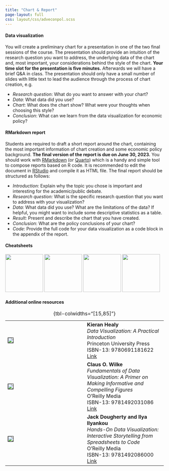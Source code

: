 ```yaml
---
title: "Chart & Report"
page-layout: full
css: layout/css/adveconpol.scss
---
```


#### Data visualization

You will create a preliminary chart for a presentation in one of the two final sessions of the course. The presentation should provide an intuition of the research question you want to address, the underlying data of the chart and, most important, your considerations behind the style of the chart. **Your time slot for the presentation is five minutes.** Afterwards we will have a brief Q&A in class. The presentation should only have a small number of slides with little text to lead the audience through the process of chart creation, e.g.

- *Research question*: What do you want to answer with your chart? 
- *Data*: What data did you use?
- *Chart*: What does the chart show? What were your thoughts when choosing this style?
- *Conclusion*: What can we learn from the data visualization for economic policy?

#### RMarkdown report

Students are required to draft a short report around the chart, containing the most important information of chart creation and some economic policy background. **The final version of the report is due on June 30, 2023.** You should work with [RMarkdown](https://rmarkdown.rstudio.com/index.html) (or [Quarto](https://quarto.org)) which is a handy and simple tool to compose reports based on R code. It is recommended to edit the document in [RStudio](https://posit.co) and compile it as HTML file. The final report should be structured as follows:

- *Introduction:* Explain why the topic you chose is important and interesting for the academic/public debate.
- *Research question:* What is the specific research question that you want to address with your visualization?
- *Data:* What data did you use? What are the limitations of the data? If helpful, you might want to include some descriptive statistics as a table.
- *Result:* Present and describe the chart that you have created.
- *Conclusion*: What are the policy conclusions of your chart? 
- *Code:* Provide the full code for your data visualization as a code block in the appendix of the report.

#### Cheatsheets

[![](data/img/tidyr.png){width=120}](data/cheatsheets/tidyr.pdf) [![](data/img/dplyr.png){width=120}](data/cheatsheets/dplyr.pdf) [![](data/img/ggplot2.png){width=120}](data/cheatsheets/ggplot.pdf) [![](data/img/rmarkdown.png){width=120}](data/cheatsheets/rmarkdown.pdf)

#### Additional online resources

::: {.recommended-lit }
|   |   |
|--------|--------|
| ![](data/img/healy.jpg){style="border: 0.5px solid black"} | **Kieran Healy** <br> *Data Visualization: A Practical Introduction* <br> Princeton University Press <br> ISBN-13: 9780691181622 <br> [Link](https://socviz.co/index.html#preface) |
| ![](data/img/wilke.png){style="border: 0.5px solid black"} | **Claus O. Wilke** <br> *Fundamentals of Data Visualization: A Primer on Making Informative and Compelling Figures* <br> O'Reilly Media <br> ISBN-13: 9781492031086 <br> [Link](https://clauswilke.com/dataviz/) |
| ![](data/img/dougherty.jpg){style="border: 0.5px solid black"} | **Jack Dougherty and Ilya Ilyankou** <br> *Hands-On Data Visualization: Interactive Storytelling from Spreadsheets to Code* <br> O'Reilly Media <br> ISBN-13: 9781492086000 <br> [Link](https://handsondataviz.org) |
: {tbl-colwidths="[15,85]"}
:::